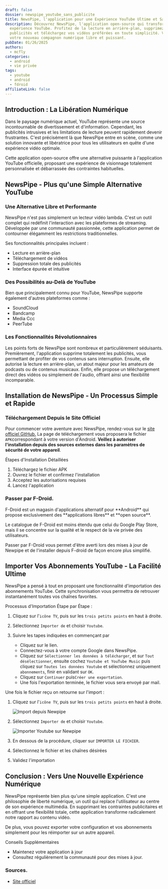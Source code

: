 ```yaml
---
draft: false
dossier: newspipe_youtube_sans_publicite
title: NewsPipe, l'application pour une Expérience YouTube Ultime et Sans Publicités
description: Découvrez NewsPipe, l'application open-source qui transforme votre
  expérience YouTube. Profitez de la lecture en arrière-plan, supprimez les
  publicités et téléchargez vos vidéos préférées en toute simplicité. Voici
  votre nouveau compagnon numérique libre et puissant.
pubDate: 01/26/2025
authors:
  - mcfly
categories:
  - android
  - vie privée
tags:
  - youtube
  - android
  - fdroid
affiliateLink: false
---
```


## Introduction : La Libération Numérique

Dans le paysage numérique actuel, YouTube représente une source incontournable de divertissement et d'information. Cependant, les publicités intrusives et les limitations de lecture peuvent rapidement devenir frustrantes. C'est précisément là que NewsPipe entre en scène, comme une solution innovante et libératrice pour tous les utilisateurs en quête d'une expérience vidéo optimale.

Cette application open-source offre une alternative puissante à l'application YouTube officielle, proposant une expérience de visionnage totalement personnalisée et débarrassée des contraintes habituelles.

## NewsPipe - Plus qu'une Simple Alternative YouTube

### Une Alternative Libre et Performante

NewsPipe n'est pas simplement un lecteur vidéo lambda. C'est un outil complet qui redéfinit l'interaction avec les plateformes de streaming. Développée par une communauté passionnée, cette application permet de contourner élégamment les restrictions traditionnelles.

Ses fonctionnalités principales incluent :

* Lecture en arrière-plan
* Téléchargement de vidéos
* Suppression totale des publicités
* Interface épurée et intuitive

### Des Possibilités au-Delà de YouTube

Bien que principalement connu pour YouTube, NewsPipe supporte également d'autres plateformes comme :

* SoundCloud
* Bandcamp
* Media Ccc
* PeerTube

### Les Fonctionnalités Révolutionnaires

Les points forts de NewsPipe sont nombreux et particulièrement séduisants. Premièrement, l'application supprime totalement les publicités, vous permettant de profiter de vos contenus sans interruption. Ensuite, elle autorise la lecture en arrière-plan, un atout majeur pour les amateurs de podcasts ou de contenus musicaux. Enfin, elle propose un téléchargement direct des vidéos ou simplement de l'audio, offrant ainsi une flexibilité incomparable.

## Installation de NewsPipe - Un Processus Simple et Rapide

### Téléchargement Depuis le Site Officiel

Pour commencer votre aventure avec NewsPipe, rendez-vous sur le [site officiel GitHub.](https://newpipe.net/#download) La page de téléchargement vous proposera le fichier `APK`correspondant à votre version d'Android. **Veillez à autoriser l'installation depuis des sources externes dans les paramètres de sécurité de votre appareil**.

Étapes d'Installation Détaillées

1. Téléchargez le fichier APK
2. Ouvrez le fichier et confirmez l'installation
3. Acceptez les autorisations requises
4. Lancez l'application

### Passer par F-Droid.

<Alert type="info">F-Droid est un magasin d'applications alternatif pour \*\*Android\*\* qui propose exclusivement des \*\*applications libres\*\* et \*\*open source\*\*[](https://45secondes.fr/f-droid-lalternative-par-excellence-a-google-play-est-elle-sure/)[](https://goodtech.info/guide-fdroid-open-source-app-store/).</Alert> 

Le catalogue de F-Droid est moins étendu que celui du Google Play Store, mais il se concentre sur la qualité et le respect de la vie privée des utilisateurs.

Passer par F-Droid vous permet d'être averti lors des mises à jour de Newpipe et de l'installer depuis F-droid de façon encore plus simplifié.

## Importer Vos Abonnements YouTube - La Facilité Ultime

NewsPipe a pensé à tout en proposant une fonctionnalité d'importation des abonnements YouTube. Cette synchronisation vous permettra de retrouver instantanément toutes vos chaînes favorites.

Processus d'Importation Étape par Étape :

1. Cliquez sur l'`icône TV`, puis sur les `trois petits points` en haut à droite.
2. Sélectionnez `Importer de` et choisir `Youtube`.
3. Suivre les tapes indiquées en commençant par  

   * Cliquez sur le lien.
   * Connectez-vous à votre compte Google dans NewsPipe.
   * Cliquez sur `Sélectionner les données à télécharger`, et sur `Tout désélectionner`, ensuite cochez `Youtube et YouTube Music` puis cliquez sur `Toutes les données Youtube` et sélectionnez uniquement `abonnements`, finir en validant sur `OK`.
   * Cliquez sur `Continuer` puis`Créer une exportation`.
   * Une fois l'exportation terminée, le fichier vous sera envoyé par mail.

Une fois le fichier reçu on retourne sur l'import :

1. Cliquez sur l'`icône TV`, puis sur les `trois petits points` en haut à droite.

   ![Import depuis Newpipe](.img/import.jpg "Import depuis Newpipe")
2. Sélectionnez `Importer de` et choisir `Youtube`.

   ![Importer Youtube sur Newpipe](.img/import_youtube.jpg "Importer Youtube sur Newspipe")
3. En dessous de la procédure, cliquer sur `IMPORTER LE FICHIER`.
4. Sélectionnez le fichier et les chaînes désirées
5. Validez l'importation

## Conclusion : Vers Une Nouvelle Expérience Numérique

NewsPipe représente bien plus qu'une simple application. C'est une philosophie de liberté numérique, un outil qui replace l'utilisateur au centre de son expérience multimédia. En supprimant les contraintes publicitaires et en offrant une flexibilité totale, cette application transforme radicalement notre rapport au contenu vidéo.

De plus, vous pouvez exporter votre configuration et vos abonnements simplement pour les réimporter sur un autre appareil.

Conseils Supplémentaires

* Maintenez votre application à jour
* Consultez régulièrement la communauté pour des mises à jour.

### Sources.

* [Site officiel](https://newpipe.net/)
